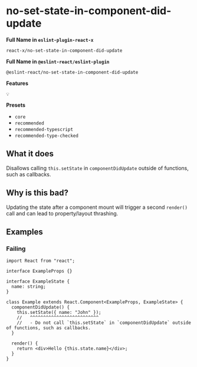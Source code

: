 # no-set-state-in-component-did-update

**Full Name in `eslint-plugin-react-x`**

```plain copy
react-x/no-set-state-in-component-did-update
```

**Full Name in `@eslint-react/eslint-plugin`**

```plain copy
@eslint-react/no-set-state-in-component-did-update
```

**Features**

`💡`

**Presets**

- `core`
- `recommended`
- `recommended-typescript`
- `recommended-type-checked`

## What it does

Disallows calling `this.setState` in `componentDidUpdate` outside of functions, such as callbacks.

## Why is this bad?

Updating the state after a component mount will trigger a second `render()` call and can lead to property/layout thrashing.

## Examples

### Failing

```tsx
import React from "react";

interface ExampleProps {}

interface ExampleState {
  name: string;
}

class Example extends React.Component<ExampleProps, ExampleState> {
  componentDidUpdate() {
    this.setState({ name: "John" });
    //   ^^^^^^^^^^^^^^^^^^^^^^^^^^
    //   - Do not call `this.setState` in `componentDidUpdate` outside of functions, such as callbacks.
  }

  render() {
    return <div>Hello {this.state.name}</div>;
  }
}
```
